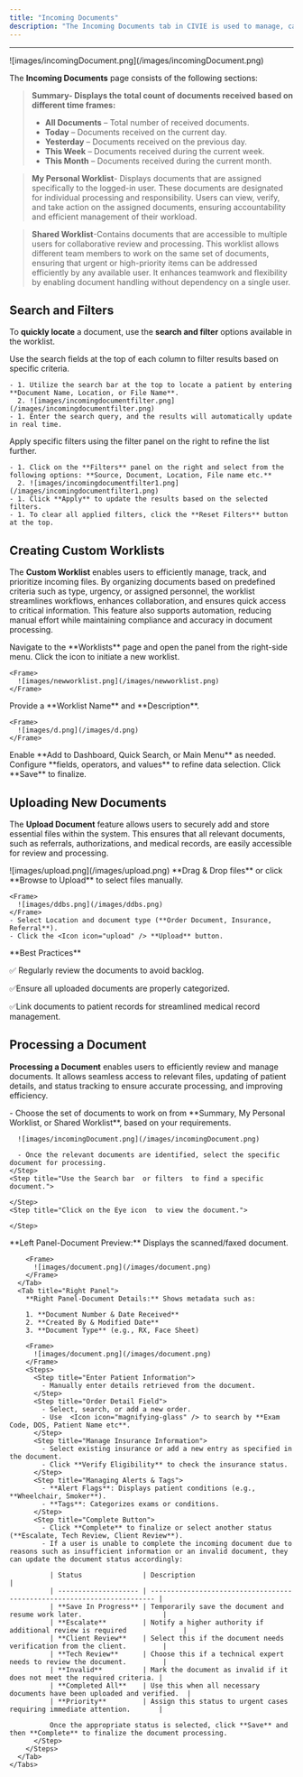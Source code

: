 ```yaml
---
title: "Incoming Documents"
description: "The Incoming Documents tab in CIVIE is used to manage, categorize, and process received documents related to patients, orders, and billing. This module helps streamline document workflows and ensures that important medical records are efficiently handled. Based on these documents, relevant data is entered into the system database."
---
```


---

<Frame>
  ![images/incomingDocument.png](/images/incomingDocument.png)
</Frame>

The **Incoming Documents** page consists of the following sections:

> **Summary- Displays the** **total count of documents received  based on different time frames:**
>
> - **All Documents** – Total number of received documents.
> - **Today** – Documents received on the current day.
> - **Yesterday** – Documents received on the previous day.
> - **This Week** – Documents received during the current week.
> - **This Month** – Documents received during the current month.

> **My Personal Worklist**- Displays documents that are assigned specifically to the logged-in user. These documents are designated for individual processing and responsibility. Users can view, verify, and take action on the assigned documents, ensuring accountability and efficient management of their workload.

> **Shared Worklist**-Contains documents that are accessible to multiple users for collaborative review and processing. This worklist allows different team members to work on the same set of documents, ensuring that urgent or high-priority items can be addressed efficiently by any available user. It enhances teamwork and flexibility by enabling document handling without dependency on a single user.

## <Icon icon="filter-list" iconType="duotone" color="black" size="27" />  **Search and Filters**

To **quickly locate** a document, use the **search and filter** options available in the worklist.

<CardGroup cols="2">
  <Card title="Search Fields" icon="sparkles">
    Use the search fields at the top of each column to filter results based on specific criteria.

    - 1. Utilize the search bar at the top to locate a patient by entering **Document Name, Location, or File Name**.
      2. ![images/incomingdocumentfilter.png](/images/incomingdocumentfilter.png)
    - 1. Enter the search query, and the results will automatically update in real time.
  </Card>
  <Card title="Filter Panel" icon="Filter">
    Apply specific filters using the filter panel on the right to refine the list further.

    - 1. Click on the **Filters** panel on the right and select from the following options: **Source, Document, Location, File name etc.**
      2. ![images/incomingdocumentfilter1.png](/images/incomingdocumentfilter1.png)
    - 1. Click **Apply** to update the results based on the selected filters.
    - 1. To clear all applied filters, click the **Reset Filters** button at the top.
  </Card>
</CardGroup>

## <Icon icon="list-ul" iconType="duotone" color="black" size="27" /> **Creating Custom Worklists**

The **Custom Worklist** enables users to efficiently manage, track, and prioritize incoming files. By organizing documents based on predefined criteria such as type, urgency, or assigned personnel, the worklist streamlines workflows, enhances collaboration, and ensures quick access to critical information. This feature also supports automation, reducing manual effort while maintaining compliance and accuracy in document processing.

<Steps>
  <Step title="Access the Worklist Panel">
    Navigate to the **Worklists** page and open the panel from the right-side menu.
  </Step>
  <Step title="Create a New Worklist">
    Click the <Icon icon="plus-large" iconType="solid" size="15" /> icon to initiate a new worklist.

    <Frame>
      ![images/newworklist.png](/images/newworklist.png)
    </Frame>
  </Step>
  <Step title="Enter Worklist Details">
    Provide a **Worklist Name** and **Description**.

    <Frame>
      ![images/d.png](/images/d.png)
    </Frame>
  </Step>
  <Step title="Configure Access Preferences">
    Enable **Add to Dashboard, Quick Search, or Main Menu** as needed.
  </Step>
  <Step title="Define Filter Conditions">
    Configure **fields, operators, and values** to refine data selection.
  </Step>
  <Step title="Save the Worklist">
    Click **Save** to finalize.
  </Step>
</Steps>

## <Icon icon="upload" iconType="duotone" color="black" size="27" /> **Uploading New Documents**

The **Upload Document** feature allows users to securely add and store essential files within the system. This ensures that all relevant documents, such as referrals, authorizations, and medical records, are easily accessible for review and processing.

<Steps>
  <Step title="Click 'Upload Files' in the top-right corner.">
    <Frame>
      ![images/upload.png](/images/upload.png)
    </Frame>
  </Step>
  <Step title="Upload Methods">
    **Drag & Drop files** or click **Browse to Upload** to select files manually.

    <Frame>
      ![images/ddbs.png](/images/ddbs.png)
    </Frame>
    - Select Location and document type (**Order Document, Insurance, Referral**).
    - Click the <Icon icon="upload" /> **Upload** button.
  </Step>
</Steps>

<Note>
  **Best Practices**

  ✅ Regularly review the documents to avoid backlog.

  ✅Ensure all uploaded documents are properly categorized.

  ✅Link documents to patient records for streamlined medical record management.
</Note>

## <Icon icon="file-check" iconType="duotone" color="black" size="27" /> **Processing a Document**

**Processing a Document** enables users to efficiently review and manage documents. It allows seamless access to relevant files, updating of patient details, and status tracking to ensure accurate processing, and improving efficiency.

<Accordion title="Search and Select the Document to Process" icon="file">
  <Steps>
    <Step title="On the Documents Dashboard:">
      - Choose the set of documents to work on from **Summary, My Personal Worklist, or Shared Worklist**, based on your requirements.

      ![images/incomingDocument.png](/images/incomingDocument.png)

      - Once the relevant documents are identified, select the specific document for processing.
    </Step>
    <Step title="Use the Search bar  or filters  to find a specific document.">
      
    </Step>
    <Step title="Click on the Eye icon  to view the document.">
      
    </Step>
  </Steps>
</Accordion>

<Accordion title="Access and Update Patient Details" icon="Pencil">
  <Steps>
    <Tabs>
      <Tab title="Left Panel">
        **Left Panel-Document Preview:** Displays the scanned/faxed document.

        <Frame>
          ![images/document.png](/images/document.png)
        </Frame>
      </Tab>
      <Tab title="Right Panel">
        **Right Panel-Document Details:** Shows metadata such as:

        1. **Document Number & Date Received**
        2. **Created By & Modified Date**
        3. **Document Type** (e.g., RX, Face Sheet)

        <Frame>
          ![images/document.png](/images/document.png)
        </Frame>
        <Steps>
          <Step title="Enter Patient Information">
            - Manually enter details retrieved from the document.
          </Step>
          <Step title="Order Detail Field">
            - Select, search, or add a new order.
            - Use  <Icon icon="magnifying-glass" /> to search by **Exam Code, DOS, Patient Name etc**.
          </Step>
          <Step title="Manage Insurance Information">
            - Select existing insurance or add a new entry as specified in the document.
            - Click **Verify Eligibility** to check the insurance status.
          </Step>
          <Step title="Managing Alerts & Tags">
            - **Alert Flags**: Displays patient conditions (e.g., **Wheelchair, Smoker**).
            - **Tags**: Categorizes exams or conditions.
          </Step>
          <Step title="Complete Button">
            - Click **Complete** to finalize or select another status (**Escalate, Tech Review, Client Review**).
            - If a user is unable to complete the incoming document due to reasons such as insufficient information or an invalid document, they can update the document status accordingly:

              | Status               | Description                                                             |
              | -------------------- | ----------------------------------------------------------------------- |
              | **Save In Progress** | Temporarily save the document and resume work later.                    |
              | **Escalate**         | Notify a higher authority if additional review is required              |
              | **Client Review**    | Select this if the document needs verification from the client.         |
              | **Tech Review**      | Choose this if a technical expert needs to review the document.         |
              | **Invalid**          | Mark the document as invalid if it does not meet the required criteria. |
              | **Completed All**    | Use this when all necessary documents have been uploaded and verified.  |
              | **Priority**         | Assign this status to urgent cases requiring immediate attention.       |

              Once the appropriate status is selected, click **Save** and then **Complete** to finalize the document processing.
          </Step>
        </Steps>
      </Tab>
    </Tabs>
  </Steps>
</Accordion>